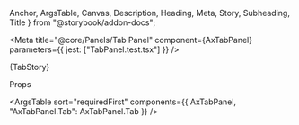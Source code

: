   Anchor,
  ArgsTable,
  Canvas,
  Description,
  Heading,
  Meta,
  Story,
  Subheading,
  Title
} from "@storybook/addon-docs";

<Meta
  title="@core/Panels/Tab Panel"
  component={AxTabPanel}
  parameters={{ jest: ["TabPanel.test.tsx"] }}
/>

<Anchor storyId="core-panels-tab-panel--tab-panel">
  <Title>Tab Panel</Title>
</Anchor>

<Description of={AxTabPanel} />

<Canvas>
  <Story name="Tab Panel" parameters={{ layout: "none" }} height="30rem">
    {TabStory}
  </Story>
</Canvas>

<Heading>Props</Heading>

<ArgsTable
  sort="requiredFirst"
  components={{
    AxTabPanel,
    "AxTabPanel.Tab": AxTabPanel.Tab
  }}
/>
